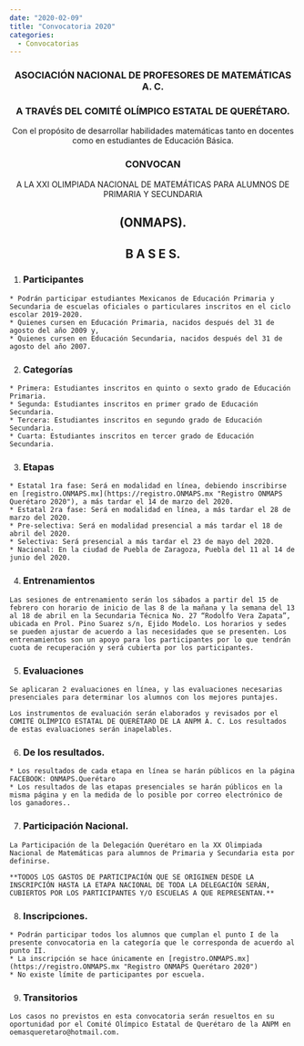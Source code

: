 ---
date: "2020-02-09"
title: "Convocatoria 2020"
categories:
  - Convocatorias
---

### <center>ASOCIACIÓN NACIONAL DE PROFESORES DE MATEMÁTICAS A. C.</center>

### <center>A TRAVÉS DEL COMITÉ OLÍMPICO ESTATAL DE QUERÉTARO.</center>

<center>Con el propósito de desarrollar habilidades matemáticas tanto en docentes como en estudiantes de Educación Básica.</center>

### <center>CONVOCAN</center>

<center>A LA XXI OLIMPIADA NACIONAL DE MATEMÁTICAS PARA ALUMNOS DE PRIMARIA Y SECUNDARIA</center>

## <center>(ONMAPS).</center>

## <center>B A S E S.</center>

  1. ### Participantes
    * Podrán participar estudiantes Mexicanos de Educación Primaria y Secundaria de escuelas oficiales o particulares inscritos en el ciclo escolar 2019-2020.
    * Quienes cursen en Educación Primaria, nacidos después del 31 de agosto del año 2009 y,
    * Quienes cursen en Educación Secundaria, nacidos después del 31 de agosto del año 2007.
  2. ### Categorías
    * Primera: Estudiantes inscritos en quinto o sexto grado de Educación Primaria.
    * Segunda: Estudiantes inscritos en primer grado de Educación Secundaria.
    * Tercera: Estudiantes inscritos en segundo grado de Educación Secundaria.
    * Cuarta: Estudiantes inscritos en tercer grado de Educación Secundaria.
  3. ### Etapas
    * Estatal 1ra fase: Será en modalidad en línea, debiendo inscribirse en [registro.ONMAPS.mx](https://registro.ONMAPS.mx "Registro ONMAPS Querétaro 2020"), a más tardar el 14 de marzo del 2020.
    * Estatal 2ra fase: Será en modalidad en línea, a más tardar el 28 de marzo del 2020.
    * Pre-selectiva: Será en modalidad presencial a más tardar el 18 de abril del 2020.
    * Selectiva: Será presencial a más tardar el 23 de mayo del 2020.
    * Nacional: En la ciudad de Puebla de Zaragoza, Puebla del 11 al 14 de junio del 2020.
  4. ### Entrenamientos
    Las sesiones de entrenamiento serán los sábados a partir del 15 de febrero con horario de inicio de las 8 de la mañana y la semana del 13 al 18 de abril en la Secundaria Técnica No. 27 “Rodolfo Vera Zapata”, ubicada en Prol. Pino Suarez s/n, Ejido Modelo. Los horarios y sedes se pueden ajustar de acuerdo a las necesidades que se presenten. Los entrenamientos son un apoyo para los participantes por lo que tendrán cuota de recuperación y será cubierta por los participantes.
  5. ### Evaluaciones
    Se aplicaran 2 evaluaciones en línea, y las evaluaciones necesarias presenciales para determinar los alumnos con los mejores puntajes.

    Los instrumentos de evaluación serán elaborados y revisados por el COMITÉ OLÍMPICO ESTATAL DE QUERÉTARO DE LA ANPM A. C. Los resultados de estas evaluaciones serán inapelables.
  6. ### De los resultados.
    * Los resultados de cada etapa en línea se harán públicos en la página FACEBOOK: ONMAPS.Querétaro
    * Los resultados de las etapas presenciales se harán públicos en la misma página y en la medida de lo posible por correo electrónico de los ganadores..
  7. ### Participación Nacional.
    La Participación de la Delegación Querétaro en la XX Olimpiada Nacional de Matemáticas para alumnos de Primaria y Secundaria esta por definirse.

    **TODOS LOS GASTOS DE PARTICIPACIÓN QUE SE ORIGINEN DESDE LA INSCRIPCIÓN HASTA LA ETAPA NACIONAL DE TODA LA DELEGACIÓN SERÁN, CUBIERTOS POR LOS PARTICIPANTES Y/O ESCUELAS A QUE REPRESENTAN.**

  8. ### Inscripciones.
    * Podrán participar todos los alumnos que cumplan el punto I de la presente convocatoria en la categoría que le corresponda de acuerdo al punto II.
    * La inscripción se hace únicamente en [registro.ONMAPS.mx](https://registro.ONMAPS.mx "Registro ONMAPS Querétaro 2020")
    * No existe límite de participantes por escuela.

  9. ### Transitorios 
    Los casos no previstos en esta convocatoria serán resueltos en su oportunidad por el Comité Olímpico Estatal de Querétaro de la ANPM en oemasqueretaro@hotmail.com. 